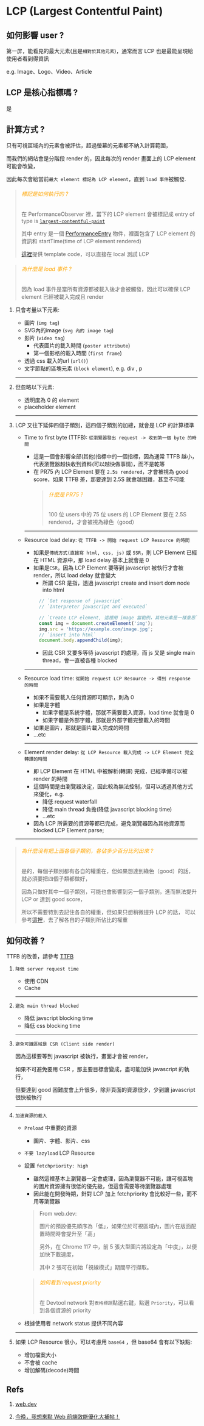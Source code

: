 # LCP (Largest Contentful Paint) 

## 如何影響 user ?

  第一屏，能看見的最大元素(且是`相對於其他元素`)，通常而言 LCP 也是最能呈現給使用者看到得資訊

  e.g. Image、Logo、Video、Article

## LCP 是核心指標嗎 ?

  是

## 計算方式 ?

  只有可視區域內的元素會被評估，超過螢幕的元素都不納入計算範圍，

  而我們的網站會是分階段 render 的，因此每次的 render 畫面上的 LCP element 可能會改變，

  因此每次會給當前`最大 element 標記為 LCP element`，直到 `load 事件`被觸發.


  > ###### <font color='orange'>標記是如何執行的 ?</font>
  > 在 PerformanceObserver 裡，當下的 LCP element 會被標記成 entry of type is [`largest-contentful-paint`](https://developer.mozilla.org/en-US/docs/Web/API/LargestContentfulPaint)
  >
  > 其中 entry 是一個 [PerformanceEntry](https://developer.mozilla.org/en-US/docs/Web/API/PerformanceEntry) 物件，裡面包含了 LCP element 的資訊和 startTime(time of LCP element rendered)
  >
  > [這裡](https://web.dev/articles/optimize-lcp?hl=zh-tw#monitor-in-javascript)提供 template code，可以直接在 local 測試 LCP

  > ###### <font color='orange'>為什麼是 load 事件 ?</font>
  > 因為 load 事件是當所有資源都被載入後才會被觸發，因此可以確保 LCP element 已經被載入完成且 render

  1. 只會考量以下元素: 
      * 圖片 (`img tag`)
      * SVG內的image (`svg 內的 image tag`)
      * 影片 (`video tag`)
        * 代表圖片的載入時間 (`poster attribute`)
        * 第一個影格的載入時間 (`first frame`)
      * 透過 css 載入的url (`url()`)
      * 文字節點的區塊元素 (`block element`), e.g. div , p

      ---

  2. 但忽略以下元素:
      * 透明度為 0 的 element
      * placeholder element

      ---

  3. LCP 又往下延伸四個子類別，這四個子類別的加總，就會是 LCP 的計算標準
      * Time to first byte (TTFB): `從瀏覽器發出 request -> 收到第一個 byte 的時間`
        * 這是一個會影響全部(其他)指標中的一個指標，因為通常 TTFB 越小，代表瀏覽器越快收到資料(可以越快做事情)，而不是乾等
        * 在 PR75 內 LCP Element 要在 `2.5s rendered`，才會被視為 good score，如果 TTFB 差，那要達到 2.5S 就會越困難，甚至不可能
          > ###### <font color='orange'>什麼是 PR75 ?</font>
          >
          > 100 位 users 中的 75 位 users 的 LCP Element 要在 2.5S rendered，才會被視為綠色（good）

        ---

      * Resource load delay: `從 TTFB -> 開始 request LCP Resource 的時間`
        * 如果是`傳統方式(直接寫 html, css, js)` 或 `SSR`，則 LCP Element 已經在 HTML 資源中，那 load delay 基本上就會是 0
        * 如果是`CSR`，因為 LCP Element 要等到 javascript 被執行才會被 render，所以 load delay 就會變大
          * 所謂 CSR 是指，透過 javascript create and insert dom node into html
          ```javascript
            // `Get response of javascript`
            // `Interpreter javascript and executed`

            // `Create LCP element, 這裡用 image 當範例，其他元素是一樣意思`
            const img = document.createElement('img');
            img.src = 'https://example.com/image.jpg';
            // `insert into html`
            document.body.appendChild(img);
          ```
          * 因此 CSR 又要多等待 javascript 的處理，而 js 又是 single main thread，會一直被各種 blocked

        ---

      * Resource load time: `從開始 request LCP Resource -> 得到 response 的時間`
        * 如果不需要載入任何資源即可顯示，則為 0
        * 如果是字體
          * 如果字體是系統字體，那就不需要載入資源，load time 就會是 0
          * 如果字體是外部字體，那就是外部字體完整載入的時間
        * 如果是圖片，那就是圖片載入完成的時間
        * ...etc

        ---

      * Element render delay: `從 LCP Resource 載入完成 -> LCP Element 完全轉譯的時間`
        * 即 LCP Element 在 HTML 中被解析(轉譯) 完成，已經準備可以被 render 的時間
        * 這個時間是由瀏覽器決定，因此較為無法控制，但可以透過其他方式來優化，e.g.
          * 降低 request waterfall
          * 降低 main thread 負擔(降低 javascript blocking time)
          * ...etc
        * 因為 LCP 所需要的資源等都已完成，避免瀏覽器因為其他資源而 blocked LCP Element parse;

      ---

  > ###### <font color='orange'>為什麼沒有把上面各個子類別，各佔多少百分比列出來 ?</font>
  >
  > 是的，每個子類別都有各自的權重在，但如果想達到綠色（good）的話，就必須要把四個子類都做好，
  >
  > 因為只做好其中一個子類別，可能也會影響到另一個子類別，進而無法提升 LCP or 達到 good score，
  >
  > 所以不需要特別去記住各自的權重，但如果只想稍微提升 LCP 的話，
  > 可以參考[這裡](https://web.dev/articles/optimize-lcp#optimal-subcategory-times)，去了解各自的子類別所佔比的權重

## 如何改善 ?

TTFB 的改善，請參考 [TTFB](../TTFB/README.md)

  1. `降低 server request time`
      * 使用 CDN
      * Cache

      ---

  2. `避免 main thread blocked`
      * 降低 javscript blocking time
      * 降低 css blocking time

      ---

  3. `避免可識區域是 CSR (Client side render)`
    
      因為這樣要等到 javascript 被執行，畫面才會被 render，

      如果不可避免要用 CSR ，那主要目標會變成，盡可能加快 javascript 的執行，

      但要達到 good 困難度會上升很多，除非頁面的資源很少，少到讓 javascript 很快被執行
      
      ---

  4. `加速資源的載入`
      * `Preload` 中重要的資源 
        * 圖片、字體、影片、css
      * `不要 lazyload` LCP Resource
      * 設置 `fetchpriority: high`
        * 雖然這裡基本上瀏覽器一定會處理，因為瀏覽器不可能，讓可視區塊的圖片資源擁有很低的優先級，但這會需要等待瀏覽器處理
        * 因此能在開發時期，針對 LCP 加上 fetchpriority 會比較好一些，而不用等瀏覽器

        > From web.dev:
        >
        > 圖片的預設優先順序為「低」，如果位於可視區域內，圖片在版面配置時間時會提升至「高」
        >
        > 另外，在 Chrome 117 中，前 5 張大型圖片將設定為「中度」，以便加快下載速度，
        >
        > 其中 2 張可在初始「視線模式」期間平行擷取。

        > ###### <font color='orange'>如何看到 request priority</font>
        > 在 Devtool network 對`表格標題`點選右鍵，點選 `Priority`，可以看到各個資源的 priority
      * 根據使用者 network status 提供不同內容

      ---

  5. 如果 LCP Resource 很小，可以考慮用 `base64` ，但 base64 會有以下缺點:
      * 增加檔案大小
      * 不會被 cache
      * 增加解碼(decode)時間

## Refs

  1. [web.dev](https://web.dev/articles/lcp?hl=en)

  2. [今晚，我想來點 Web 前端效能優化大補帖！](https://medium.com/starbugs/%E4%BB%8A%E6%99%9A-%E6%88%91%E6%83%B3%E4%BE%86%E9%BB%9E-web-%E5%89%8D%E7%AB%AF%E6%95%88%E8%83%BD%E5%84%AA%E5%8C%96%E5%A4%A7%E8%A3%9C%E5%B8%96-e1a5805c1ca2)

